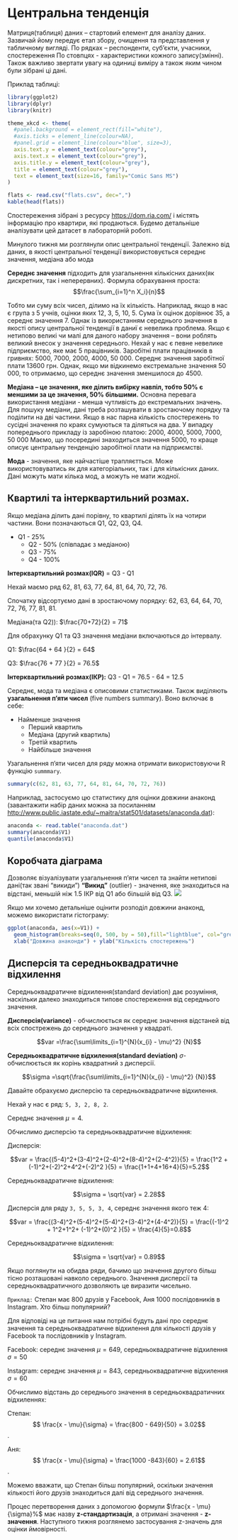 # Центральна тенденція {#centraltendency}

Матриця(таблиця) даних – стартовий елемент для аналізу даних. Зазвичай йому передує етап збору, очищення та представлення у табличному вигляді. По рядках  – респонденти, суб’єкти, учасники, спостереження
По стовпцях - xарактеристики кожного запису(змінні).  Також важливо звертати увагу на одиниці виміру а також яким чином були зібрані ці дані.

Приклад таблиці:

```r
library(ggplot2)
library(dplyr)
library(knitr)

theme_xkcd <- theme(
  #panel.background = element_rect(fill="white"),
  #axis.ticks = element_line(colour=NA),
  #panel.grid = element_line(colour="blue", size=3),
  axis.text.y = element_text(colour="grey"),
  axis.text.x = element_text(colour="grey"),
  axis.title.y = element_text(colour="grey"),
  title = element_text(colour="grey"),
  text = element_text(size=16, family="Comic Sans MS")
)

flats <- read.csv("flats.csv", dec=",")
kable(head(flats))

```

Спостереження зібрані з ресурсу <https://dom.ria.com/> і містять інформацію про квартири, які продаються. Будемо детальніше аналізувати цей датасет в лабораторній роботі.


Минулого тижня ми розглянули опис центральної тенденції. Залежно від даних, в якості центральної тенденції використовується середнє значення, медіана або мода

**Середнє значення** підходить для узагальнення кількісних даних(як дискретних, так і неперервних). 
Формула обрахування проста:
$$\frac{\sum_{i=1}^n X_i}{n}$$

Тобто ми суму всіх чисел, ділимо на їх кількість.
Наприклад, якщо в нас є група з 5 учнів, оцінки яких 12, 3, 5, 10, 5. Сума їх оцінок дорівнює 35, а середнє значення 7.
Однак із використанням середнього значення в якості опису центральної тенденції в даниї є невелика проблема. Якщо є нетипово великі чи малі для даного набору значення – вони роблять великий внесок у значення середнього. 
Нехай у нас є певне невелике підприємство, яке має 5 працівників. Заробітні плати працівників в гривнях: 5000, 7000, 2000, 4000, 50 000. Середнє значення заробітної плати 13600 грн. Однак, якщо ми відкинемо екстремальне значення 50 000, то отримаємо, що середнє значення зменшилося до 4500. 


**Медіана – це значення, яке ділить вибірку навпіл, тобто 50% є меншими за це значення, 50% більшими.** Основна перевага використання медіани - менша чутливість до екстремальних значень. 
Для пошуку медіани, дані треба розташувати в зростаючому порядку та поділити на дві частини. Якщо в нас парна кількість спостережень то сусідні значення по краях сумуються та діляться на два.  У випадку попереднього прикладу із заробіною платою:
2000, 4000,  5000, 7000, 50 000
Маємо, що посередині знаходиться значення 5000, то краще описує центральну тенденцію заробітної плати на підприємстві.

**Мода** - значення, яке найчастіше трапляєтться. Може використовуватись як для категоріальних, так і для кількісних даних. Дані можуть мати кілька мод, а можуть не мати жодної.

## Квартилі та інтерквартильний розмах.

Якщо медіана ділить дані порівну, то квартилі ділять їх на чотири частини. Вони позначаються Q1, Q2, Q3, Q4.

* Q1 - 25%
  + Q2 - 50% (співпадає з медіаною)
  + Q3 - 75%
  + Q4 - 100%

**Інтерквартильний розмах(IQR)** = Q3 - Q1

Нехай маємо ряд 62, 81, 63, 77, 64, 81, 64, 70, 72, 76. 

Спочатку відсортуємо дані в зростаючому порядку: 62, 63, 64, 64, 70, 72, 76, 77, 81, 81. 

Медіана(та Q2)): $\frac{70+72}{2} = 71$

Для обрахунку Q1 та Q3 значення медіани включаються до інтервалу.

Q1: $\frac{64 + 64 }{2} = 64$

Q3:  $\frac{76 + 77 }{2} = 76.5$

**Інтерквартильний розмах(ІКР):** Q3 - Q1 = 76.5 - 64 = 12.5 

Середнє, мода та медіана є описовими статистиками. Також виділяють **узагальнення п'яти чисел** (five numbers summary). Воно включає в себе:

* Найменше значення
  + Перший квартиль
  + Медіана (другий квартиль)
  + Третій квартиль
  + Найбільше значення

Узагальнення п'яти чисел для ряду можна отримати використовуючи R функцію `summmary`.

```r
summary(c(62, 81, 63, 77, 64, 81, 64, 70, 72, 76))
```

Наприклад, застосуємо цю статистику для оцінки довжини анаконд (завантажити набір даних можна за посиланням <http://www.public.iastate.edu/~maitra/stat501/datasets/anaconda.dat>):

```r
anaconda <- read.table("anaconda.dat")
summary(anaconda$V1)
quantile(anaconda$V1)
```


## Коробчата діаграма

Дозволяє візуалізувати yзагальнення п'яти чисел та знайти нетипові дані(так звані "викиди") **"Викид"** (outlier) - значення, яке знаходиться на відстані, меньшій ніж 1.5 ІКР від Q1 або більшій від Q3.
![](anaconda.png)

Якщо ми хочемо детальніше оцінити розподіл довжини анаконд, можемо використати гістограму:

```r
ggplot(anaconda, aes(x=V1)) + 
  geom_histogram(breaks=seq(0, 500, by = 50),fill="lightblue", col="grey") +
  xlab("Довжина анаконди") + ylab("Кількість спостережень")
```


## Дисперсія та середньоквадратичне відхилення

Середньоквадратичне відхилення(standard deviation) дає розуміння, наскільки далеко знаходиться типове спостереження від середнього значення.

**Дисперсія(variance)** - обчислюється як середнє значення відстаней від всіх спострежень до середнього значення у квадраті. 

$$var =\frac{\sum\limits_{i=1}^{N}(x_{i} - \mu)^2} {N}$$

**Середньоквадратичне відхилення(standard deviation)** $\sigma$- обчислюється як корінь квадратний з дисперсії.

$$\sigma =\sqrt{\frac{\sum\limits_{i=1}^{N}(x_{i} - \mu)^2} {N}}$$

Давайте обрахуємо дисперсію та середньоквадратичне відхилення.

Нехай у нас є ряд: `5, 3, 2, 8, 2`. 

Середнє значення $\mu = 4$.

Обчислимо дисперсію та середньоквадратичне відхилення:

Дисперсія:

$$var = \frac{(5-4)^2+(3-4)^2+(2-4)^2+(8-4)^2+(2-4^2)}{5} = \frac{1^2 + (-1)^2+(-2)^2+4^2+(-2)^2 }{5} = \frac{1+1+4+16+4}{5}=5.2$$


Середньоквадратичне відхилення:

$$\sigma = \sqrt{var} = 2.28$$

Дисперсія для ряду `3, 5, 5, 3, 4`, середнє значення якого теж 4:

$$var = \frac{(3-4)^2+(5-4)^2+(5-4)^2+(3-4)^2+(4-4^2)}{5} = \frac{(-1)^2 + 1^2+1^2+ (-1)^2+(0)^2 }{5} = \frac{4}{5}=0.8$$

Середньоквадратичне відхилення:

$$\sigma = \sqrt{var} = 0.89$$

Якщо поглянути на обидва ряди, бачимо що значення другого більш тісно розташовані навколо середнього. Значення дисперсії та середньоквадратичного дозволяють це виразити чисельно.

`Приклад:` Степан має 800 друзів у Facebook, Аня 1000  послідовників в Instagram. Хто більш популярний?

Для відповіді на це питання нам потрібні будуть дані про середнє значення та середньоквадратичне відхилення для кількості друзів у Facebook та послідовників у Instagram.

Facebook: середнє значення  $\mu = 649$, середньоквадратичне відхилення $\sigma = 50$

Instagram: середнє значення $\mu =843$,  середньоквадратичне відхилення $\sigma =60$

Обчислимо відстань до середнього значення в середньоквадратичних відхиленнях:

Степан: 
$$ \frac{x - \mu}{\sigma} = \frac{800 - 649}{50} = 3.02$$.

Аня: 
$$ \frac{x - \mu}{\sigma} = \frac{1000 -843}{60} = 2.61$$.

Можемо вважати, що Степан більш популярний, оскільки значення кількості його друзів знаходиться далі від середнього значення.

Процес перетворення даних з допомогою формули $\frac{x - \mu}{\sigma}%$ має назву **z-стандартизація**, а отримані значення - **z-значення**. Наступного тижня розглянемо застосування z-значень для оцінки ймовірності.
